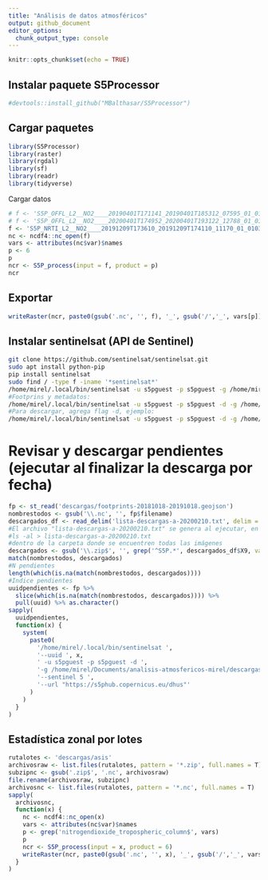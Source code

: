 ```yaml
---
title: "Análisis de datos atmosféricos"
output: github_document
editor_options: 
  chunk_output_type: console
---
```


```r
knitr::opts_chunk$set(echo = TRUE)
```

## Instalar paquete S5Processor

```r
#devtools::install_github("MBalthasar/S5Processor")
```

## Cargar paquetes

```r
library(S5Processor)
library(raster)
library(rgdal)
library(sf)
library(readr)
library(tidyverse)
```

Cargar datos

```r
# f <- 'S5P_OFFL_L2__NO2____20190401T171141_20190401T185312_07595_01_010300_20190407T185548.nc'
# f <- 'S5P_OFFL_L2__NO2____20200401T174952_20200401T193122_12788_01_010302_20200403T102954.nc'
f <- 'S5P_NRTI_L2__NO2____20191209T173610_20191209T174110_11170_01_010302_20191209T182308.nc'
nc <- ncdf4::nc_open(f)
vars <- attributes(nc$var)$names
p <- 6
p
ncr <- S5P_process(input = f, product = p)
ncr
```

## Exportar

```r
writeRaster(ncr, paste0(gsub('.nc', '', f), '_', gsub('/','_', vars[p]), '.tif'), overwrite=T)
```

## Instalar sentinelsat (API de Sentinel)

```bash
git clone https://github.com/sentinelsat/sentinelsat.git
sudo apt install python-pip
pip install sentinelsat
sudo find / -type f -iname '*sentinelsat*'
/home/mirel/.local/bin/sentinelsat -u s5pguest -p s5pguest -g /home/mirel/Documents/analisis-atmosfericos-mirel/descargas/rd.geojson --sentinel 5 -s 20181018 -e 20191018 --url "https://s5phub.copernicus.eu/dhus" --producttype L2__NO2___
#Footprins y metadatos:
/home/mirel/.local/bin/sentinelsat -u s5pguest -p s5pguest -d -g /home/mirel/Documents/analisis-atmosfericos-mirel/descargas/rd.geojson --sentinel 5 -s 20181018 -e 20181019 --url "https://s5phub.copernicus.eu/dhus" --producttype L2__NO2___ --footprints
#Para descargar, agrega flag -d, ejemplo:
/home/mirel/.local/bin/sentinelsat -u s5pguest -p s5pguest -d -g /home/mirel/Documents/analisis-atmosfericos-mirel/descargas/rd.geojson --sentinel 5 -s 20181018 -e 20181019 --url "https://s5phub.copernicus.eu/dhus" --producttype L2__NO2___
```

# Revisar y descargar pendientes (ejecutar al finalizar la descarga por fecha)

```r
fp <- st_read('descargas/footprints-20181018-20191018.geojson')
nombrestodos <- gsub('\\.nc', '', fp$filename)
descargados_df <- read_delim('lista-descargas-a-20200210.txt', delim = ' ', col_names = F)
#El archivo "lista-descargas-a-20200210.txt" se genera al ejecutar, en la terminal,
#ls -al > lista-descargas-a-20200210.txt
#dentro de la carpeta donde se encuentren todas las imágenes
descargados <- gsub('\\.zip$', '', grep('^S5P.*', descargados_df$X9, value = T))
match(nombrestodos, descargados)
#N pendientes
length(which(is.na(match(nombrestodos, descargados))))
#Indice pendientes
uuidpendientes <- fp %>%
  slice(which(is.na(match(nombrestodos, descargados)))) %>%
  pull(uuid) %>% as.character()
sapply(
  uuidpendientes,
  function(x) {
    system(
      paste0(
        '/home/mirel/.local/bin/sentinelsat ',
        '--uuid ', x,
        ' -u s5pguest -p s5pguest -d ',
        '-g /home/mirel/Documents/analisis-atmosfericos-mirel/descargas/rd.geojson ',
        '--sentinel 5 ',
        '--url "https://s5phub.copernicus.eu/dhus"'
      )
    )
  }
)
```

## Estadística zonal por lotes

```r
rutalotes <- 'descargas/asis'
archivosraw <- list.files(rutalotes, pattern = '*.zip', full.names = T)
subzipnc <- gsub('.zip$', '.nc', archivosraw)
file.rename(archivosraw, subzipnc)
archivosnc <- list.files(rutalotes, pattern = '*.nc', full.names = T)
sapply(
  archivosnc,
  function(x) {
    nc <- ncdf4::nc_open(x)
    vars <- attributes(nc$var)$names
    p <- grep('nitrogendioxide_tropospheric_column$', vars)
    p
    ncr <- S5P_process(input = x, product = 6)
    writeRaster(ncr, paste0(gsub('.nc', '', x), '_', gsub('/','_', vars[p]), '.tif'), overwrite=T)
  }
)

```

